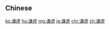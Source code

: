 {{also|謙虛|謙虚}}
==Chinese==
{{zh-see|謙虛}}

[[ko:谦虚]]
[[hu:谦虚]]
[[mg:谦虚]]
[[ja:谦虚]]
[[chr:谦虚]]
[[zh:谦虚]]